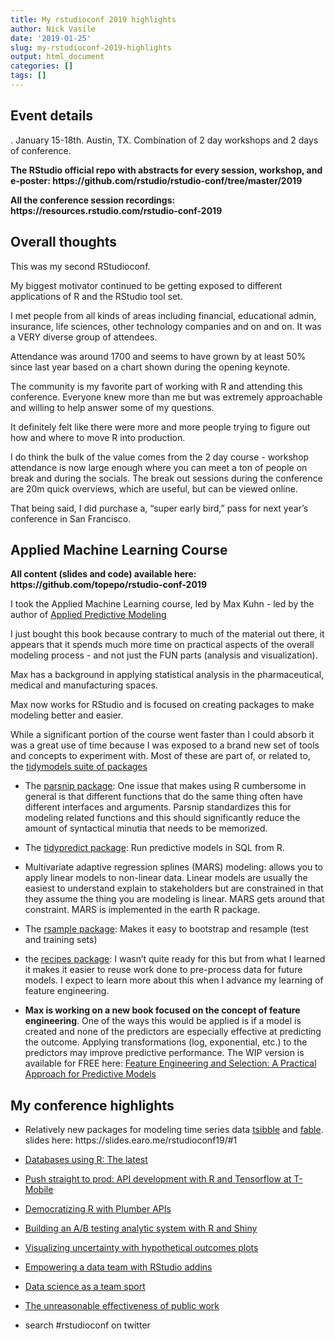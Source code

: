 ```yaml
---
title: My rstudioconf 2019 highlights
author: Nick Vasile
date: '2019-01-25'
slug: my-rstudioconf-2019-highlights
output: html_document
categories: []
tags: []
---
```

## Event details
.
January 15-18th.
Austin, TX.
Combination of 2 day workshops and 2 days of conference.

**The RStudio official repo with abstracts for every session, workshop, and e-poster: https://github.com/rstudio/rstudio-conf/tree/master/2019 **

**All the conference session recordings: https://resources.rstudio.com/rstudio-conf-2019 **

## Overall thoughts

This was my second RStudioconf.

My biggest motivator continued to be getting exposed to different applications of R and the RStudio tool set. 

I met people from all kinds of areas including financial, educational admin, insurance, life sciences, other technology companies and on and on. It was a VERY diverse group of attendees.

Attendance was around 1700 and seems to have grown by at least 50% since last year based on a chart shown during the opening keynote.

The community is my favorite part of working with R and attending this conference. Everyone knew more than me but was  extremely approachable and willing to help answer some of my questions.

It definitely felt like there were more and more people trying to figure out how and where to move R into production.

I do think the bulk of the value comes from the 2 day course - workshop attendance is now large enough where you can meet a ton of people on break and during the socials. The break out sessions during the conference are 20m quick overviews, which are useful, but can be viewed online.

That being said, I did purchase a, "super early bird," pass for next year's conference in San Francisco.

## Applied Machine Learning Course

**All content (slides and code) available here: https://github.com/topepo/rstudio-conf-2019 **

I took the Applied Machine Learning course, led by Max Kuhn - led by the author of [Applied Predictive Modeling](https://www.amazon.com/Applied-Predictive-Modeling-Max-Kuhn/dp/1461468485)

I just bought this book because contrary to much of the material out there, it appears that it spends much more time on practical aspects of the overall modeling process - and not just the FUN parts (analysis and visualization).

Max has a background in applying statistical analysis in the pharmaceutical, medical and manufacturing spaces.

Max now works for RStudio and is focused on creating packages to make modeling better and easier.


While a significant portion of the course went faster than I could absorb it was a great use of time because I was exposed to a brand new set of tools and concepts to experiment with. Most of these are part of, or related to, the [tidymodels suite of packages](https://github.com/tidymodels)

* The [parsnip package](https://tidymodels.github.io/parsnip/):  One issue that makes using R cumbersome in general is that different functions that do the same thing often have different interfaces and arguments. Parsnip standardizes this for modeling related functions and this should significantly reduce the amount of syntactical minutia that needs to be memorized.

* The [tidypredict package](https://github.com/edgararuiz/tidypredict): Run predictive models in SQL from R.

* Multivariate adaptive regression splines (MARS) modeling: allows you to apply linear models to non-linear data. Linear models are usually the easiest to understand explain to stakeholders but are constrained in that they assume the thing you are modeling is linear. MARS gets around that constraint. MARS is implemented in the earth R package.

* The [rsample package](https://tidymodels.github.io/rsample/): Makes it easy to bootstrap and resample (test and training sets)

* the [recipes package](https://tidymodels.github.io/recipes/): I wasn't quite ready for this but from what I learned it  makes it easier to reuse work done to pre-process data for future models. I expect to learn more about this when I advance my learning of feature engineering.

* **Max is working on a new book focused on the concept of feature engineering**. One of the ways this would be applied is if a model is created and none of the predictors are especially effective at predicting the outcome. Applying transformations (log, exponential, etc.) to the predictors may improve predictive performance. The WIP version is available for FREE here: [Feature Engineering and Selection: A Practical Approach for Predictive Models](http://www.feat.engineering/)

## My conference highlights

* Relatively new packages for modeling time series data [tsibble](https://github.com/tidyverts/tsibble) and [fable](https://github.com/tidyverts/fable). slides here: https://slides.earo.me/rstudioconf19/#1 

* [Databases using R: The latest](https://github.com/edgararuiz/databases-w-r)

* [Push straight to prod: API development with R and Tensorflow at T-Mobile](https://nolisllc.com/assets/presentations/r-tensorflow-api.pdf)

* [Democratizing R with Plumber APIs](https://github.com/sol-eng/plumber-model)

* [Building an A/B testing analytic system with R and Shiny](https://www.slideshare.net/secret/Ba52FYuH2FoWE)

* [Visualizing uncertainty with hypothetical outcomes plots](https://docs.google.com/presentation/d/1zMuBSADaxdFnosOPWJNA10DaxGEheW6gDxqEPYAuado/edit)

* [Empowering a data team with RStudio addins](https://haozhu233.github.io/rstudioconf2019_addin_talk/#1)

* [Data science as a team sport](https://github.com/angelabassa/rstudioconf-2019)

* [The unreasonable effectiveness of public work](https://www.dropbox.com/s/jk7216yr30ztpdp/DavidRobinson-RStudio-2019.pdf?dl=0)

* search #rstudioconf on twitter
